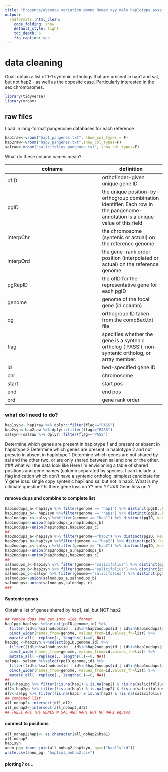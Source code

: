 ```yaml
---
title: "Presence/absence variation among Rumex xyy male haplotype assemblies and Rumex salicifolius"
output:
  rmdformats::html_clean:
    code_folding: show
    default_style: light
    toc_depth: 6
    fig_caption: yes
---
```


# data cleaning
Goal: obtain a list of 1-1 syntenic orthologs that are present in hap1 and sal, but not hap2 - as well as the opposite case. Particularly interested in the sex chromosomes.
```r
library(tidyverse)
library(vroom)
```

## raw files
Load in long-format pangenome databases for each reference
```r
hap1raw<-vroom("hap1_pangenes.txt", show_col_types = F)
hap2raw<-vroom("hap2_pangenes.txt",show_col_types=F)
salraw<-vroom("salicifolius_pangenes.txt", show_col_types=F)
```
What do these column names mean?

colname  |definition
---------|------
ofID | orthofinder-given unique gene ID
pgID | the unique position-by-orthogroup combination identifier. Each row in the pangenome-annotation is a unique value of this field
interpChr |  the chromosome (syntenic or actual) on the reference genome
interpOrd     | the gene-rank order position (interpolated or actual) on the reference genome
pgRepID     | the ofID for the representative gene for each pgID
genome    | genome of the focal gene (id column)
og   | orthogroup ID taken from the combBed.txt file
flag| specifies whether the gene is a syntenic ortholog (‘PASS’), non-syntenic ortholog, or array member.
id| bed-specified gene ID 
chr| chromosome
start| start pos
end | end pos
ord | gene rank order

### what do I need to do?
```r
hap1syn<- hap1raw %>% dplyr::filter(flag=="PASS")
hap2syn<-hap2raw %>% dplyr::filter(flag=="PASS")
salsyn<-salraw %>% dplyr::filter(flag=="PASS")
```
Determine which genes are present in haplotype 1 and present or absent in haplotype 2
Determine which genes are present in haplotype 2 and not presetn in absent in haplotype 1
Determine which genes are not shared by sal and the other two, or are only shared between sal and one or the other. 
### what will the data look like
Here I'm envisioning a table of shared positions and gene names (column separated by species. I can include a flag indication which don't have a syntenic ortholog. 
simplest candidate for Y gene loss: single copy syntenic hap1 and sal but not in hap2.
What is my ultimate question? 
Is there gene loss on Y? neo Y? 
### Gene loss on Y

#### remove dups and combine to complete list
```r
hap1nodups_a<-hap1syn %>% filter(genome == "hap1") %>% distinct(pgID,.keep_all=TRUE) %>% select(id)
hap1nodups_b<- hap2syn %>%filter(genome == "hap1") %>% distinct(pgID,.keep_all=TRUE) %>% select(id)
hap1nodups_c<-salsyn %>%filter(genome == "hap1") %>% distinct(pgID,.keep_all=TRUE) %>% select(id)
hap1nodups<-union(hap1nodups_a,hap1nodups_b) 
hap1nodups<-union(hap1nodups,hap1nodups_c) 
##
hap2nodups_a<-hap1syn %>% filter(genome=="hap2") %>% distinct(pgID,.keep_all=TRUE) %>% select(id)
hap2nodups_b<-hap2syn %>%filter(genome == "hap2") %>% distinct(pgID,.keep_all=TRUE) %>% select(id)
hap2nodups_c<-salsyn %>%filter(genome == "hap2") %>% distinct(pgID,.keep_all=TRUE) %>% select(id)
hap2nodups<-union(hap2nodups_a,hap2nodups_b) 
hap2nodups<-union(hap2nodups,hap2nodups_c)
##
salnodups_a<-hap1syn %>% filter(genome=="salicifolius") %>% distinct(pgID,.keep_all=TRUE) %>% select(id)
salnodups_b<-hap2syn %>% filter(genome=="salicifolius") %>% distinct(pgID,.keep_all=TRUE) %>% select(id)
salnodups_c<-salsyn %>% filter(genome=="salicifolius") %>% distinct(pgID,.keep_all=TRUE) %>% select(id)
salnodups<-union(salnodups_a,salnodups_b) 
salnodups<-union(salnodups,salnodups_c)
###
```


#### Syntenic genes
Obtain a list of genes shared by hap1, sal, but NOT hap2
```r
## remove dups and get into wide format
hap1pg<-hap1syn %>%select(pgID,genome,id) %>%
  filter((id%in%salnodups$id | id%in%hap2nodups$id | id%in%hap1nodups$id)) %>%
  pivot_wider(names_from=genome, values_from=id,values_fn=list) %>% 
  mutate_all( ~replace(., lengths(.)==0, NA))
hap2pg <-hap2syn %>%select(pgID,genome,id) %>%
  filter((id%in%salnodups$id | id%in%hap2nodups$id | id%in%hap1nodups$id)) %>%
  pivot_wider(names_from=genome, values_from=id,values_fn=list) %>% 
  mutate_all( ~replace(., lengths(.)==0, NA))
salpg<- salsyn %>%select(pgID,genome,id) %>%
  filter((id%in%salnodups$id | id%in%hap2nodups$id | id%in%hap1nodups$id)) %>%
  pivot_wider(names_from=genome, values_from=id,values_fn=list) %>% 
  mutate_all( ~replace(., lengths(.)==0, NA))
##
df1<-hap1pg %>% filter(!is.na(hap1) & is.na(hap2) & !is.na(salicifolius)) %>% select(hap1)
df2<-hap2pg %>% filter(!is.na(hap1) & is.na(hap2) & !is.na(salicifolius)) %>% select(hap1)
df3<-salpg %>% filter(!is.na(hap1) & is.na(hap2) & !is.na(salicifolius)) %>% select(hap1)
## combined list
all_nohap2<-intersect(df1,df2)
all_nohap2<-intersect(all_nohap2,df3)
## THESE ARE THE GENES W SAL AND HAP1 BUT NO HAP2 equivs
```
#### connect to positions
```r
all_nohap2$hap1<- as.character(all_nohap2$hap1)
all_nohap2
hap1syn
anno_pg<-inner_join(all_nohap2,hap1syn, by=c("hap1"="id"))
write.csv(anno_pg, "hap1sal_nohap2.csv")
```
#### plotting? or...
